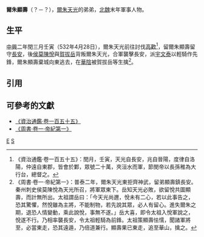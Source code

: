 '''爾朱顯壽'''（？－？），[[爾朱天光|爾朱天光]]的弟弟，[[北魏|北魏]]末年軍事人物。

== 生平 ==
[[中兴_(北魏)|中興]]二年閏三月壬寅（532年4月28日），爾朱天光前往討伐[[高欢|高歡]]<ref>《資治通鑑‧卷一百五十五》：閏月，壬寅，天光自長安，兆自晉陽，度律自洛陽，仲遠自東郡，皆會於鄴，眾號二十萬，夾洹水而軍，節閔帝以長孫稚為大行台，總督之。</ref>，留爾朱顯壽留守[[长安|長安]]，後[[侯莫陳悦|侯莫陳悅]]與[[贺拔岳|賀拔岳]]背叛爾朱天光，合軍襲擊長安，派[[宇文泰|宇文泰]]以輕騎作先鋒，爾朱顯壽棄城向東逃去，在[[华阴市|華陰]]被賀拔岳等生擒<ref>《周書‧卷一‧帝紀第一》：普泰二年，爾朱天光東拒齊神武，留弟顯壽鎮長安。秦州刺史侯莫陳悅為天光所召，將軍眾東下。岳知天光必敗，欲留悅共圖顯壽，而計無所出。太祖謂岳曰：「今天光尚邇，悅未有二心，若以此事告之，恐其驚懼，然悅雖為主將，不能制物，若先說其眾，必人有留心。進失爾朱之期，退恐人情變動，乘此說悅，事無不遂。」岳大喜，即令太祖入悅軍說之，悅遂不行。乃相率襲長安，令太祖輕騎為前鋒。太祖策顯壽怯懦，聞諸軍將至，必當東走，恐其遠遁，乃倍道兼行。顯壽果已東走，追至華山，擒之。</ref>。

== 引用 ==
[[Category:北魏軍事人物|E]]
[[Category:爾朱姓|S]]
<references />

== 可參考的文獻 ==
* [[s:資治通鑑/卷155|《資治通鑑‧卷一百五十五》]]
* [[s:周書/卷01|《周書‧卷一‧帝紀第一》]]